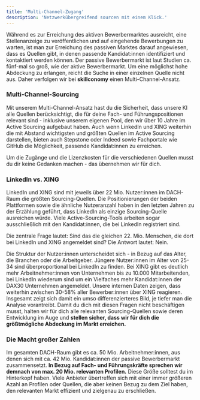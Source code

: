 ```yaml
---
title: 'Multi-Channel-Zugang'
description: 'Netzwerkübergreifend sourcen mit einem Klick.'
---
```


Während es zur Erreichung des aktiven Bewerbermarktes ausreicht, eine Stellenanzeige zu veröffentlichen und auf eingehende Bewerbungen
zu warten, ist man zur Erreichung des passiven Marktes darauf angewiesen, dass es Quellen gibt, in denen passende Kandidat:innen 
identifiziert und kontaktiert werden können. Der passive Bewerbermarkt ist laut Studien ca. fünf-mal so groß, wie der aktive 
Bewerbermarkt. Um eine möglichst hohe Abdeckung zu erlangen, reicht die Suche in einer einzelnen Quelle nicht aus. Daher 
verfolgen wir bei **skillconomy** einen Multi-Channel-Ansatz. 

### Multi-Channel-Sourcing ###

Mit unserem Multi-Channel-Ansatz hast du die Sicherheit, dass unsere KI alle Quellen berücksichtigt, die für deine Fach- und 
Führungspositionen relevant sind - inklusive unserem eigenen Pool, den wir über 10 Jahre im Active Sourcing aufgebaut haben. 
Auch wenn LinkedIn und XING weiterhin die mit Abstand wichtigsten und größten Quellen im Active Sourcing darstellen, bieten auch 
Stepstone oder Indeed sowie Fachportale wie GitHub die Möglichkeit, passende Kandidat:innen zu erreichen. 

<Check>Um die Zugänge und die Lizenzkosten für die verschiedenen Quellen musst du dir keine Gedanken machen - das 
übernehmen wir für dich.</Check>

### LinkedIn vs. XING ###

LinkedIn und XING sind mit jeweils über 22 Mio. Nutzer:innen im DACH-Raum die größten Sourcing-Quellen. Die Positionierungen 
der beiden Plattformen sowie die ähnliche Nutzeranzahl haben in den letzten Jahren zu der Erzählung geführt, 
dass LinkedIn als einzige Sourcing-Quelle ausreichen würde. Viele Active-Sourcing-Tools arbeiten sogar ausschließlich mit den 
Kandidat:innen, die bei LinkedIn registriert sind. 

<Info>Die zentrale Frage lautet: Sind das die gleichen 22. Mio. Menschen, die dort bei LinkedIn und XING angemeldet sind? 
Die Antwort lautet: Nein. </Info>

Die Struktur der Nutzer:innen unterscheidet sich - in Bezug auf das Alter, die Branchen oder die Arbeitgeber. Jüngere 
Nutzer:innen im Alter von 25-34 sind überproportional bei LinkedIn zu finden. Bei XING gibt es deutlich mehr 
Arbeitnehmer:innen von Unternehmen bis zu 10.000 Mitarbeitenden, bei LinkedIn wiederum sind um ein Vielfaches mehr 
Kandidat:innen der DAX30 Unternehmen angemeldet. Unsere internen Daten zeigen, dass weiterhin zwischen 30-58% aller 
Bewerber:innen über XING reagieren. Insgesamt zeigt sich damit ein umso differenzierteres Bild, je tiefer man die Analyse 
vorantreibt. Damit du dich mit diesen Fragen nicht beschäftigen musst, halten wir für dich alle relevanten Sourcing-Quellen 
sowie deren Entwicklung im Auge und **stellen sicher, dass wir für dich die größtmögliche Abdeckung im Markt erreichen.** 

### Die Macht großer Zahlen ###

Im gesamten DACH-Raum gibt es ca. 50 Mio. Arbeitnehmer:innen, aus denen sich mit ca. 42 Mio. Kandidat:innen der passive 
Bewerbermarkt zusammensetzt. **In Bezug auf Fach- und Führungskräfte sprechen wir demnach von max. 20 Mio. relevanten Profilen.** 
Diese Größe solltest du im Hinterkopf haben. Viele Anbieter übertreffen sich mit einer immer größeren Azahl an Profilen 
oder Quellen, die aber keinen Bezug zu dem Ziel haben, den relevanten Markt effizient und zielgenau zu erschließen. 

[comment]: # (This actually is the most platform independent comment)